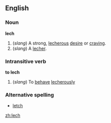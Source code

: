 ==English==
===Noun===
'''lech'''
#(''slang'') A strong, [[lecherous]] [[desire]] or [[craving]]. 
#(''slang'') A [[lecher]].
===Intransitive verb===
'''to lech'''
#(''slang'') To [[behave]] [[lecherously]]
===Alternative spelling===
*[[letch]]

[[zh:lech]]